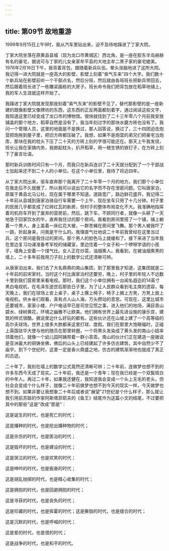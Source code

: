 ```yaml
---
---
---
```

title: 第09节 故地重游
---





1999年9月15日上午9时，我从汽车里钻出来，迫不及待地蹿进了丁家大院。

丁家大院坐落在原黄县县城（现为龙口市黄城区）西北角，是一座在胶东半岛赫赫有名的豪宅，据说可与丁家的儿女亲家牟平县的大地主牟二黑子家的豪宅媲美。1976年2月16日下午，我背着背包，跟随着新兵队伍，晕头涨脑地进了这所大院。我记得一进大院就是一座高大的影壁，影壁上刻着"紫气东来"四个大字。我们数十个新兵站在影壁前听一个干部点名，然后分班，然后就由各班班长把新兵带回去，然后跟着班长进了一栋雕梁画栋的大房子。班长命令我们把背包放在稻草地铺上，我的军人生涯就这样开始了。

我蹿进丁家大院就发现那座刻着"紫气东来"的影壁不见了，替代那影壁的是一座新建的既像影壁又像牌坊的东西，这东西的正反两面都刻着字，通过阅读这些文字，我知道这里已经变成了龙口市的博物馆。很快就找到了二十三年零八个月前我安放铺盖的那个地方，稻草自然是没有了，我当年刻过字的那块水磨方砖也没有了。我问一个管理人员，这里的地面是不是换过，那人回答说，换过了，三十四团迫击炮营把炮拖到屋子里，把旧方砖都压破了。我想，如果不是炮营的弟兄们把豪宅当炮库，那块在我的枕头下压了二十天的方砖上刻的字很可能还在。那天上午我发烧，班长让我在家搞内务，我掀起枕头，扒开稻草，用一根生锈的铁钉子，在方砖上刻下了豪言壮语。

那时新兵训练时间只有一个月，而我只在新兵连训了二十天就分配到了一个干部战士加起来还不到二十人的小单位。在这个小单位里，我待了将近四年。

从丁家大院出来，驱车直奔那个我离开了二十年零一个月的地方。我们那个小单位在我走后不久就撤了，所以我可以说出它的名字而不存在泄密问题。它叫唐家泊，原属于黄县北马公社，现在属于哪里不知道。道路宽广，路边鲜花盛开。我记得二十年前从县城到唐家泊骑自行车需要一个上午，现在坐车只用了十几分钟。村子里的民居几乎都变成了红砖红瓦的新房，但村子的整体布局变化不大。我准确地指挥着司机将车开到了废弃的营房前，然后，跳下车，不顾同行者，就像一头耕了一天地急于回家饮水的牛，直奔我住过的那个房间。我看到房间里搭了一个铺，铺上躺着一个男人，身上盖着一床红花大被，一群苍蝇在房间里飞舞。那个男人被我吓了一跳，折起身来，问我是干什么的。我理直气壮地说二十年前我曾经在这里当过兵，这个房间是我住过的房间。那个男人的脸色马上就缓和了。接下来进了当年我在里边复习功课准备考军校的储藏室，里边住着一个女子和一个咿呀学语的小孩子，墙角上安着一个煤气灶。女人正在炒菜，油烟熏人。我看到，在被油烟熏黑的墙上，二十多年前我用刀子刻上的数学公式还清晰可辨。

从唐家泊出来，我们去了大名鼎鼎的南山集团，到了那里我才知道，这集团就是二十年前的前宋家村。当时这个村比唐家泊村还要穷，晚上，村子里的年轻人不远数十里到我们营房里来看电视。那时，我们这个小单位拥有一台闻名遐迩的14英寸黑白电视机，在毛泽东逝世后那些日子里，为了让人民群众看到毛主席的遗容，每天晚上，我们在球场上安上桌子，桌子上摞上椅子，椅子上搁上方凳，方凳上放上电视机，供乡亲们观看，真有点人山人海，万头攒动的意思。可现在，这里比城市还要城市，家家小楼、户户电话早已是司空见惯之事，进入他们的地场，满目青山碧水、绿树黄花，环境之幽雅不让欧美。他们拥有世界上最先进设施的康乐宫，建筑的样式很酷，据说里边什么好玩的都有。这些伙计还在山坡上建了一个高等级的高尔夫球场，世界上很多大款都来这里打球、度假。我们在那里大饱眼福时，正碰上英国驻华大使与他的随员在那里转圈，一个将黑头发染成了黄头发的南山小妞率领着他们，就像一个幼儿园阿姨带着一群小乖乖。南山的伙计们正在建造一座据说是亚洲最大的铜铸坐佛，佛后的山头上已经建起了许多仿古建筑，其中自然少不了庙宇。到下个世纪时，这里一定是香火鼎盛之地，仿古的建筑渐渐地也就成了真正的古迹。

二十年了，我刻在墙上的数学公式竟然还清晰可辨；二十年前，连做梦也想不到的许多东西今天成了现实。二十年前，我还是一个青年；现在我已经是一个双鬓斑白的中年人。再过二十年，如果我还健在，我知道我会变成一个头上无毛的老头，但社会会变成个什么样子，就像二十年前做梦也想不到今天的现实一样，今天做梦也想不到。如果非要让我想象二十年后或者说"展望"21世纪是个什么样子，那么就让我引用前苏联的作家阿斯塔菲耶夫的《鱼王》结尾作为这篇小文的结尾，不过要把其中的那些"这是"改成"那是"：

这是诞生的时代，也是死亡的时代；

这是播种的时代，也是挖出播种物的时代；

这是杀伤的时代，也是医治的时代；

这是毁坏的时代，也是建设的时代；

这是哭泣的时代，也是欢笑的时代；

这是呻吟的时代，也是振奋的时代；

这是胡乱抛掷的时代，也是精心收集的时代；

这是拥抱的时代，也是回避拥抱的时代；

这是寻获的时代，也是丧失的时代；

这是珍藏的时代，也是挥霍的时代；这是撕毁的时代，也是缝合的时代；

这是沉默的时代，也是呼喊的时代；

这是爱的时代，也是恨的时代；

这是战争的时代，也是和平的时代。